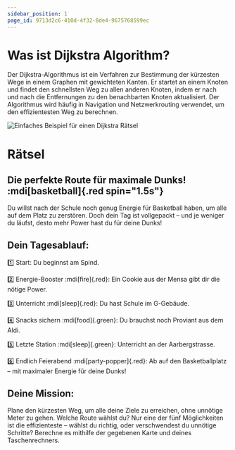 ```yaml
---
sidebar_position: 1
page_id: 9713d2c6-410d-4f32-8de4-9675768599ec
---
```


# Was ist Dijkstra Algorithm?

Der Dijkstra-Algorithmus ist ein Verfahren zur Bestimmung der kürzesten Wege in einem Graphen mit gewichteten Kanten. Er startet an einem Knoten und findet den schnellsten Weg zu allen anderen Knoten, indem er nach und nach die Entfernungen zu den benachbarten Knoten aktualisiert. Der Algorithmus wird häufig in Navigation und Netzwerkrouting verwendet, um den effizientesten Weg zu berechnen.

![Einfaches Beispiel für einen Dijkstra Rätsel](./images/dijkstra_algorithmus.png)

# Rätsel

## **Die perfekte Route für maximale Dunks!** :mdi[basketball]{.red spin="1.5s"}

Du willst nach der Schule noch genug Energie für Basketball haben, um alle auf dem Platz zu zerstören. Doch dein Tag ist vollgepackt – und je weniger du läufst, desto mehr Power hast du für deine Dunks!

## **Dein Tagesablauf:**

1️⃣ Start: Du beginnst am Spind.

2️⃣ Energie-Booster :mdi[fire]{.red}: Ein Cookie aus der Mensa gibt dir die nötige Power.

3️⃣ Unterricht :mdi[sleep]{.red}: Du hast Schule im G-Gebäude.

4️⃣ Snacks sichern :mdi[food]{.green}: Du brauchst noch Proviant aus dem Aldi.

5️⃣ Letzte Station :mdi[sleep]{.green}: Unterricht an der Aarbergstrasse.

6️⃣ Endlich Feierabend :mdi[party-popper]{.red}: Ab auf den Basketballplatz – mit maximaler Energie für deine Dunks!

## **Deine Mission**:&#x20;

Plane den kürzesten Weg, um alle deine Ziele zu erreichen, ohne unnötige Meter zu gehen. Welche Route wählst du? Nur eine der fünf Möglichkeiten ist die effizienteste – wählst du richtig, oder verschwendest du unnötige Schritte? Berechne es mithilfe der gegebenen Karte und deines Taschenrechners.